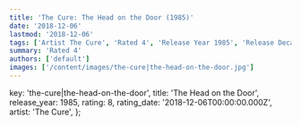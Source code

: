```yaml
---
title: 'The Cure: The Head on the Door (1985)'
date: '2018-12-06'
lastmod: '2018-12-06'
tags: ['Artist The Cure', 'Rated 4', 'Release Year 1985', 'Release Decade 1980']
summary: 'Rated 4'
authors: ['default']
images: ['/content/images/the-cure|the-head-on-the-door.jpg']
---
```


  key: 'the-cure|the-head-on-the-door',
  title: 'The Head on the Door',
  release_year: 1985,
  rating: 8,
  rating_date: '2018-12-06T00:00:00.000Z',
  artist: 'The Cure',
};

<MusicRating data={data} />

